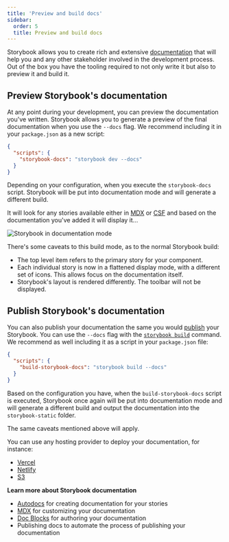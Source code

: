 ```yaml
---
title: 'Preview and build docs'
sidebar:
  order: 5
  title: Preview and build docs
---
```


Storybook allows you to create rich and extensive [documentation](./index.mdx) that will help you and any other stakeholder involved in the development process. Out of the box you have the tooling required to not only write it but also to preview it and build it.

## Preview Storybook's documentation

At any point during your development, you can preview the documentation you've written. Storybook allows you to generate a preview of the final documentation when you use the `--docs` flag. We recommend including it in your `package.json` as a new script:

```json title="package.json"
{
  "scripts": {
    "storybook-docs": "storybook dev --docs"
  }
}
```

Depending on your configuration, when you execute the `storybook-docs` script. Storybook will be put into documentation mode and will generate a different build.

It will look for any stories available either in [MDX](./mdx.mdx) or [CSF](../writing-stories/index.mdx#component-story-format) and based on the documentation you've added it will display it...

![Storybook in documentation mode](../_assets/writing-docs/storybook-docs-build.png)

There's some caveats to this build mode, as to the normal Storybook build:

* The top level item refers to the primary story for your component.
* Each individual story is now in a flattened display mode, with a different set of icons. This allows focus on the documentation itself.
* Storybook's layout is rendered differently. The toolbar will not be displayed.

## Publish Storybook's documentation

You can also publish your documentation the same you would [publish](../sharing/publish-storybook.mdx) your Storybook. You can use the `--docs` flag with the [`storybook build`](../api/cli-options.mdx#build) command. We recommend as well including it as a script in your `package.json` file:

```json title="package.json"
{
  "scripts": {
    "build-storybook-docs": "storybook build --docs"
  }
}
```

Based on the configuration you have, when the `build-storybook-docs` script is executed, Storybook once again will be put into documentation mode and will generate a different build and output the documentation into the `storybook-static` folder.

The same caveats mentioned above will apply.

You can use any hosting provider to deploy your documentation, for instance:

* [Vercel](https://vercel.com/)
* [Netlify](https://www.netlify.com/)
* [S3](https://aws.amazon.com/en/s3/)

**Learn more about Storybook documentation**

* [Autodocs](./autodocs.mdx) for creating documentation for your stories
* [MDX](./mdx.mdx) for customizing your documentation
* [Doc Blocks](./doc-blocks.mdx) for authoring your documentation
* Publishing docs to automate the process of publishing your documentation
